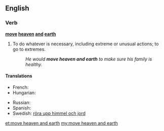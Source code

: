 ==English==

===Verb===
'''[[move]] [[heaven]] [[and]] [[earth]]'''

# {{idiomatic}} To do whatever is necessary, including extreme or unusual actions; to go to extremes.
#: ''He would '''move heaven and earth''' to make sure his family is healthy.''

====Translations====
{{trans-top|to go to extreme lengths}}
* French: {{t+|fr|remuer ciel et terre}}
* Hungarian: {{t-|hu|eget-földet megmozgat}}
{{trans-mid}}
* Russian: {{t|ru|свернуть горы}}
* Spanish: {{t-|es|mover cielo y tierra}}
* Swedish: [[röra upp himmel och jord]]
{{trans-bottom}}

[[et:move heaven and earth]]
[[my:move heaven and earth]]